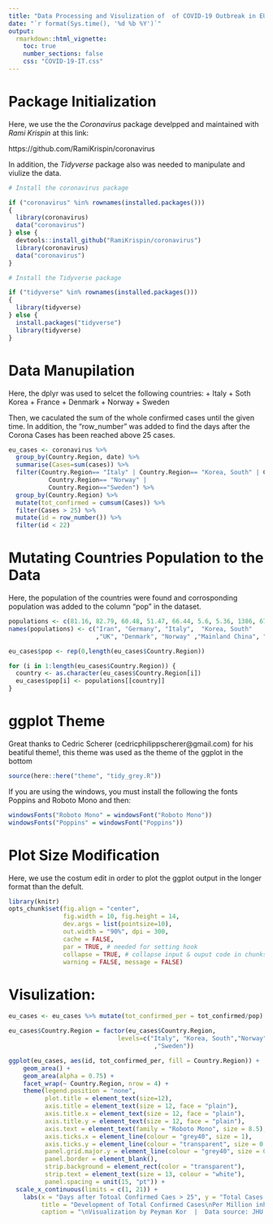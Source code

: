 ```yaml
---
title: "Data Processing and Visulization of  of COVID-19 Outbreak in EU Countries"
date: "`r format(Sys.time(), '%d %b %Y')`"
output: 
  rmarkdown::html_vignette:
    toc: true
    number_sections: false
    css: "COVID-19-IT.css"
---
```


# Package Initialization

Here, we use the the *Coronavirus* package develpped and maintained with *Rami Krispin* at this link:

https://github.com/RamiKrispin/coronavirus

In addition, the *Tidyverse* package also was needed to manipulate and viulize the data.

```r
# Install the coronavirus package

if ("coronavirus" %in% rownames(installed.packages()))
{
  library(coronavirus)
  data("coronavirus")
} else {
  devtools::install_github("RamiKrispin/coronavirus")
  library(coronavirus)
  data("coronavirus")
}

# Install the Tidyverse package

if ("tidyverse" %in% rownames(installed.packages()))
{
  library(tidyverse)
} else {
  install.packages("tidyverse")
  library(tidyverse)
}
```


# Data Manupilation

Here, the dplyr was used to selcet the following countries:
+ Italy
+ Soth Korea
+ France
+ Denmark
+ Norway
+ Sweden

Then, we caculated the sum of the whole confirmed cases until the given time. In addition, the "row_number" was added to find the days after the Corona Cases has been reached above 25 cases.


```r
eu_cases <- coronavirus %>% 
  group_by(Country.Region, date) %>% 
  summarise(Cases=sum(cases)) %>% 
  filter(Country.Region== "Italy" | Country.Region== "Korea, South" | Country.Region== "France" | Country.Region== "Denmark" | 
           Country.Region== "Norway" |
           Country.Region=="Sweden") %>%
  group_by(Country.Region) %>% 
  mutate(tot_confirmed = cumsum(Cases)) %>% 
  filter(Cases > 25) %>% 
  mutate(id = row_number()) %>% 
  filter(id < 22)
```

# Mutating Countries Population to the Data

Here, the population of the countries were found and corrosponding population was added to the column "pop" in the dataset.

```r
populations <- c(81.16, 82.79, 60.48, 51.47, 66.44, 5.6, 5.36, 1386, 67, 10 )
names(populations) <- c("Iran", "Germany", "Italy",  "Korea, South" 
                        ,"UK", "Denmark", "Norway" ,"Mainland China", "France", "Sweden")

eu_cases$pop <- rep(0,length(eu_cases$Country.Region))

for (i in 1:length(eu_cases$Country.Region)) {
  country <- as.character(eu_cases$Country.Region[i])
  eu_cases$pop[i] <- populations[[country]]
}  
```

# ggplot Theme

Great thanks to Cedric Scherer (cedricphilippscherer@gmail.com) for his beatiful theme!, this theme was used as the theme of the ggplot in the bottom

```r
source(here::here("theme", "tidy_grey.R"))
```


If you are using the windows, you must install the following the fonts Poppins and Roboto Mono and then:


```r
windowsFonts("Roboto Mono" = windowsFont("Roboto Mono"))
windowsFonts("Poppins" = windowsFont("Poppins"))
```

# Plot Size Modification

Here, we use the costum edit in order to plot the ggplot output in the longer format than the defult. 

```r
library(knitr)
opts_chunk$set(fig.align = "center",
               fig.width = 10, fig.height = 14,
               dev.args = list(pointsize=10),
               out.width = "90%", dpi = 300,
               cache = FALSE,
               par = TRUE, # needed for setting hook 
               collapse = TRUE, # collapse input & ouput code in chunks
               warning = FALSE, message = FALSE)

```


# Visulization:

```r
eu_cases <- eu_cases %>% mutate(tot_confirmed_per = tot_confirmed/pop)

eu_cases$Country.Region = factor(eu_cases$Country.Region, 
                              levels=c("Italy", "Korea, South","Norway","France" ,"Denmark" 
                                        ,"Sweden"))

ggplot(eu_cases, aes(id, tot_confirmed_per, fill = Country.Region)) +
    geom_area() +
    geom_area(alpha = 0.75) +
    facet_wrap(~ Country.Region, nrow = 4) + 
    theme(legend.position = "none",
          plot.title = element_text(size=12),
          axis.title = element_text(size = 12, face = "plain"),
          axis.title.x = element_text(size = 12, face = "plain"),
          axis.title.y = element_text(size = 12, face = "plain"),
          axis.text = element_text(family = "Roboto Mono", size = 8.5),
          axis.ticks.x = element_line(colour = "grey40", size = 1),
          axis.ticks.y = element_line(colour = "transparent", size = 0.3),
          panel.grid.major.y = element_line(colour = "grey40", size = 0.3),
          panel.border = element_blank(),
          strip.background = element_rect(color = "transparent"),
          strip.text = element_text(size = 13, colour = "white"),
          panel.spacing = unit(15, "pt")) +
  scale_x_continuous(limits = c(1, 21)) +
    labs(x = "Days after Totoal Confirmed Caes > 25", y = "Total Cases Per Million Inhabitants\n", 
         title = "Development of Total Confirmed Cases\nPer Million inhabitants",
         caption = "\nVisualization by Peyman Kor  |  Data source: JHU & WHO")

```

